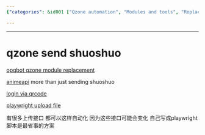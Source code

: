 ```yaml
---
{"categories": &id001 ["Qzone automation", "Modules and tools", "Replacing qzone module", "Logging in via QR code", "Uploading files with Playwright", "AnimeAPI for shuoshuo", "Automating activities"], "category": "Automation", "date": "2022-10-31 16:02:13", "description": "This article explores different methods for automating Qzone activities using various modules and tools. It covers replacing the qzone module, logging in via QR code, uploading files with Playwright, and utilizing the AnimeAPI for more than just sending shuoshuo.", "tags": *id001, "title": "qzone send shuoshuo"}

---
```


------

# qzone send shuoshuo

[opqbot qzone module replacement](https://github.com/RockChinQ/OpenCamwall/blob/master/pkg/qzone/model.py)

[animeapi](https://github.com/James4Ever0/AnimeAPI) more than just sending shuoshuo

[login via qrcode](https://github.com/YukariChiba/QZone-Bot/blob/master/tokens.py)

[playwright upload file](https://www.programsbuzz.com/article/playwright-upload-file#:~:text=Uploading%20a%20file%20using%20playwright%20is%20easy%20now,files%20can%20also%20be%20passed%20in%20the%20array.)

有很多上传接口 都可以这样自动化 因为这些接口可能会变化 自己写成playwright脚本是最省事的方案

